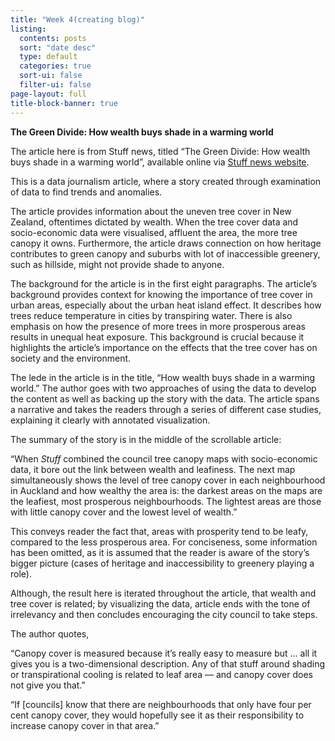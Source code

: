 ```yaml
---
title: "Week 4(creating blog)"
listing:
  contents: posts
  sort: "date desc"
  type: default
  categories: true
  sort-ui: false
  filter-ui: false
page-layout: full
title-block-banner: true
---
```


**The Green Divide: How wealth buys shade in a warming world**

The article here is from Stuff news, titled “The Green Divide: How wealth buys shade in a warming world”, available online via [Stuff news website](https://interactives.stuff.co.nz/2022/03/urban-heat-island-tree-cover/).

This is a data journalism article, where a story created through examination of data to find trends and anomalies.

The article provides information about the uneven tree cover in New Zealand, oftentimes dictated by wealth. When the tree cover data and socio-economic data were visualised, affluent the area, the more tree canopy it owns. Furthermore, the article draws connection on how heritage contributes to green canopy and suburbs with lot of inaccessible greenery, such as hillside, might not provide shade to anyone.

The background for the article is in the first eight paragraphs. The article's background provides context for knowing the importance of tree cover in urban areas, especially about the urban heat island effect. It describes how trees reduce temperature in cities by transpiring water. There is also emphasis on how the presence of more trees in more prosperous areas results in unequal heat exposure. This background is crucial because it highlights the article's importance on the effects that the tree cover has on society and the environment.

The lede in the article is in the title, “How wealth buys shade in a warming world.” The author goes with two approaches of using the data to develop the content as well as backing up the story with the data. The article spans a narrative and takes the readers through a series of different case studies, explaining it clearly with annotated visualization.

The summary of the story is in the middle of the scrollable article:

“When *Stuff* combined the council tree canopy maps with socio-economic data, it bore out the link between wealth and leafiness. The next map simultaneously shows the level of tree canopy cover in each neighbourhood in Auckland and how wealthy the area is: the darkest areas on the maps are the leafiest, most prosperous neighbourhoods. The lightest areas are those with little canopy cover and the lowest level of wealth.”

This conveys reader the fact that, areas with prosperity tend to be leafy, compared to the less prosperous area. For conciseness, some information has been omitted, as it is assumed that the reader is aware of the story's bigger picture (cases of heritage and inaccessibility to greenery playing a role).

Although, the result here is iterated throughout the article, that wealth and tree cover is related; by visualizing the data, article ends with the tone of irrelevancy and then concludes encouraging the city council to take steps.

The author quotes,

“Canopy cover is measured because it’s really easy to measure but … all it gives you is a two-dimensional description. Any of that stuff around shading or transpirational cooling is related to leaf area — and canopy cover does not give you that.”

“If \[councils\] know that there are neighbourhoods that only have four per cent canopy cover, they would hopefully see it as their responsibility to increase canopy cover in that area.”
